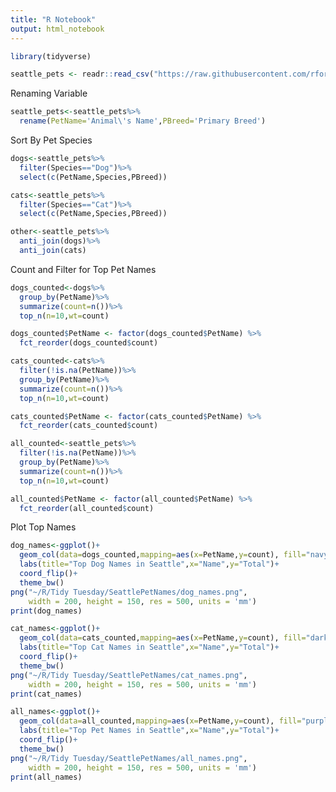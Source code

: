 ---
title: "R Notebook"
output: html_notebook
---

```{r}
library(tidyverse)
```
```{r}
seattle_pets <- readr::read_csv("https://raw.githubusercontent.com/rfordatascience/tidytuesday/master/data/2019/2019-03-26/seattle_pets.csv")
```
Renaming Variable
```{r}
seattle_pets<-seattle_pets%>% 
  rename(PetName='Animal\'s Name',PBreed='Primary Breed')
```
Sort By Pet Species
```{r}
dogs<-seattle_pets%>%
  filter(Species=="Dog")%>%
  select(c(PetName,Species,PBreed))

cats<-seattle_pets%>%
  filter(Species=="Cat")%>%
  select(c(PetName,Species,PBreed))

other<-seattle_pets%>%
  anti_join(dogs)%>%
  anti_join(cats)
```
Count and Filter for Top Pet Names 
```{r}
dogs_counted<-dogs%>%
  group_by(PetName)%>%
  summarize(count=n())%>%
  top_n(n=10,wt=count)

dogs_counted$PetName <- factor(dogs_counted$PetName) %>%
  fct_reorder(dogs_counted$count)

cats_counted<-cats%>%
  filter(!is.na(PetName))%>%
  group_by(PetName)%>%
  summarize(count=n())%>%
  top_n(n=10,wt=count)

cats_counted$PetName <- factor(cats_counted$PetName) %>%
  fct_reorder(cats_counted$count)

all_counted<-seattle_pets%>%
  filter(!is.na(PetName))%>%
  group_by(PetName)%>%
  summarize(count=n())%>%
  top_n(n=10,wt=count)

all_counted$PetName <- factor(all_counted$PetName) %>%
  fct_reorder(all_counted$count)
```
Plot Top Names
```{r}
dog_names<-ggplot()+
  geom_col(data=dogs_counted,mapping=aes(x=PetName,y=count), fill="navy blue")+
  labs(title="Top Dog Names in Seattle",x="Name",y="Total")+
  coord_flip()+
  theme_bw()
png("~/R/Tidy Tuesday/SeattlePetNames/dog_names.png",
    width = 200, height = 150, res = 500, units = 'mm')
print(dog_names)
```
```{r}
cat_names<-ggplot()+
  geom_col(data=cats_counted,mapping=aes(x=PetName,y=count), fill="dark green")+
  labs(title="Top Cat Names in Seattle",x="Name",y="Total")+
  coord_flip()+
  theme_bw()
png("~/R/Tidy Tuesday/SeattlePetNames/cat_names.png",
    width = 200, height = 150, res = 500, units = 'mm')
print(cat_names)
```
```{r}
all_names<-ggplot()+
  geom_col(data=all_counted,mapping=aes(x=PetName,y=count), fill="purple")+
  labs(title="Top Pet Names in Seattle",x="Name",y="Total")+
  coord_flip()+
  theme_bw()
png("~/R/Tidy Tuesday/SeattlePetNames/all_names.png",
    width = 200, height = 150, res = 500, units = 'mm')
print(all_names)
```
